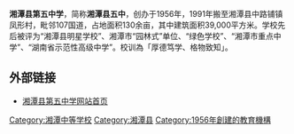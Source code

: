 {{Refimprove|time=2014-07-06T08:10:24+00:00}}
{{Infobox School
| name = 湘潭县第五中学
| other_name = 湘潭县五中
| motto = 厚德笃学 格物致知
| established = 1956年
| area =130余亩
| address = 湖南省湘潭市湘潭县中路铺镇凤形村
| website = http://www.xtxwz.com/
}}
'''湘潭县第五中学'''，简称'''湘潭县五中'''，创办于1956年，1991年搬至湘潭县中路铺镇凤形村，毗邻107国道，占地面积130余亩，其中建筑面积39,000平方米。学校先后被评为“湘潭县明星学校”、湘潭市“园林式”单位、“绿色学校”、“湘潭市重点中学”、“湖南省示范性高级中学”。校训為「厚德笃学、格物致知」。

== 外部链接 ==
* [http://www.xtxwz.com/ 湘潭县第五中学网站首页] {{Wayback|url=http://www.xtxwz.com/ |date=20141218152441 }}

[[Category:湘潭中等学校|Category:湘潭中等学校]]
[[Category:湘潭县|Category:湘潭县]]
[[Category:1956年創建的教育機構|Category:1956年創建的教育機構]]